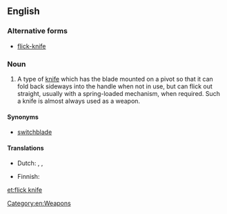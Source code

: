 {{wikipedia}}
==English==

===Alternative forms===
* [[flick-knife]]

===Noun===
{{en-noun|sg=[[flick]] [[knife]]|flick knives}}

# {{British}} A type of [[knife]] which has the blade mounted on a pivot so that it can fold back sideways into the handle when not in use, but can flick out straight, usually with a spring-loaded mechanism, when required. Such a knife is almost always used as a weapon.

====Synonyms====
* [[switchblade]]

====Translations====
{{trans-top|knife with blade on pivot}}
* Dutch: {{t|nl|springmes|n}}, {{t|nl|vouwmes}}, {{t|nl|stiletto}}
{{trans-mid}}
* Finnish: {{t|fi|stiletti}}
{{trans-bottom}}

[[Category:en:Weapons]]

[[et:flick knife]]